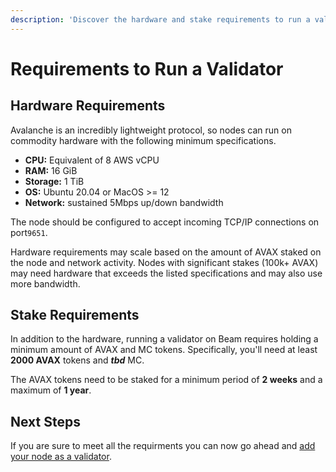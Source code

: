 ```yaml
---
description: 'Discover the hardware and stake requirements to run a validator node on the Avalanche Beam network.'
---
```




# Requirements to Run a Validator

## Hardware Requirements
Avalanche is an incredibly lightweight protocol, so nodes can run on commodity hardware with the following minimum specifications. 

- **CPU:** Equivalent of 8 AWS vCPU
- **RAM:** 16 GiB
- **Storage:** 1 TiB
- **OS:** Ubuntu 20.04 or MacOS >= 12
- **Network:** sustained 5Mbps up/down bandwidth

The node should be configured to accept incoming TCP/IP connections on port`9651`.

<Callout type="info">
  Hardware requirements may scale based on the amount of AVAX staked on the node and network activity. Nodes with significant stakes (100k+ AVAX) may need hardware that exceeds the listed specifications and may also use more bandwidth.
</Callout>

## Stake Requirements

In addition to the hardware, running a validator on Beam requires holding a minimum amount of AVAX and MC tokens. Specifically, you'll need at least **2000 AVAX** tokens and ***tbd*** MC.

The AVAX tokens need to be staked for a minimum period of **2 weeks** and a maximum of **1 year**.


## Next Steps

If you are sure to meet all the requirments you can now go ahead and [add your node as a validator](/chain/nodes/validator).